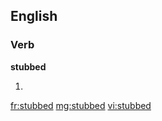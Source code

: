 ==English==
===Verb===
'''stubbed'''
# {{past of|[[stub]]}}

[[fr:stubbed]]
[[mg:stubbed]]
[[vi:stubbed]]